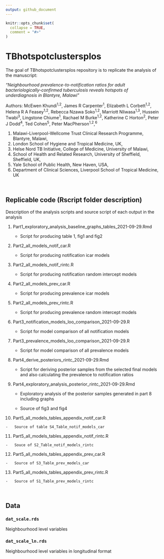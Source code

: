 ```yaml
---
output: github_document
---
```


<!-- README.md is generated from README.Rmd. Please edit that file -->

```r
knitr::opts_chunk$set(
  collapse = TRUE,
  comment = "#>"
)
```

# TBhotspotclustersplos

<!-- badges: start -->

<!-- badges: end -->

The goal of TBhotspotclustersplos repository is to replicate the analysis of the manuscript:

*"Neighbourhood prevalence-to-notification ratios for adult bacteriologically-confirmed tuberculosis reveals hotspots of underdiagnosis in Blantyre, Malawi"*

Authors: McEwen Khundi^1,2^, James R Carpenter^1^, Elizabeth L Corbett^1,2^, Helena R A Feasey^1,2^, Rebecca Nzawa Soko^1,2^, Marriott Nliwasa^1,3^, Hussein Twabi^3^, Lingstone Chiume^1^, Rachael M Burke^1,2^, Katherine C Horton^2^, Peter J Dodd^4^, Ted Cohen^5^, Peter MacPherson^1,2^,^6^

1.  Malawi-Liverpool-Wellcome Trust Clinical Research Programme, Blantyre, Malawi,
2.  London School of Hygiene and Tropical Medicine, UK,
3.  Helse Nord TB Initiative, College of Medicine, University of Malawi,
4.  School of Health and Related Research, University of Sheffield, Sheffield, UK,
5.  Yale School of Public Health, New Haven, USA,
6.  Department of Clinical Sciences, Liverpool School of Tropical Medicine, UK

<br>

## Replicable code (Rscript folder description)

Description of the analysis scripts and source script of each output in the analysis

1.  Part1_exploratory_analysis_baseline_graphs_tables_2021-09-29.Rmd

    -   Script for producing table 1, fig1 and fig2

2.  Part2_all_models_notif_car.R

    -   Script for producing notification icar models

3.  Part2_all_models_notif_rintc.R

    -   Script for producing notification random intercept models

4.  Part2_all_models_prev_car.R

    -   Script for producing prevalence icar models

5.  Part2_all_models_prev_rintc.R

    -   Script for producing prevalence random intercept models

6.  Part3_notification_models_loo_comparison_2021-09-29.R

    -   Script for model comparison of all notification models

7.  Part3_prevalence_models_loo_comparison_2021-09-29.R

    -   Script for model comparison of all prevalence models

8.  Part4_derive_posteriors_rintc_2021-09-29.Rmd

    -   Script for deriving posterior samples from the selected final models and also calculating the prevalence to notification ratios

9.  Part4_exploratory_analysis_posterior_rintc_2021-09-29.Rmd

    -   Exploratory analysis of the posterior samples generated in part 8 including graphs

    -   Source of fig3 and fig4

10.  Part5_all_models_tables_appendix_notif_car.R

    -   Source of table S4_Table_notif_models_car

11.  Part5_all_models_tables_appendix_notif_rintc.R

    -   Souce of S2_Table_notif_models_rintc

12.  Part5_all_models_tables_appendix_prev_car.R

    -   Source of S3_Table_prev_models_car

13.  Part5_all_models_tables_appendix_prev_rintc.R

    -   Source of S1_Table_prev_models_rintc

<br>

## Data

###  **`dat_scale.rds`** 
Neighbourhood level variables

###  **`dat_scale_ln.rds`** 
Neighbourhood level variables in longitudinal format

